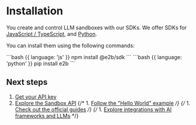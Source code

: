 
# Installation

You create and control LLM sandboxes with our SDKs.
We offer SDKs for [JavaScript / TypeScript](https://www.npmjs.com/package/@e2b/sdk), and [Python](https://pypi.org/project/e2b/).

<Libraries/>

You can install them using the following commands:

<CodeGroup isRunnable={false}>
```bash {{ language: 'js' }}
npm install @e2b/sdk
```
```bash {{ language: 'python' }}
pip install e2b
```
</CodeGroup>


## Next steps

1. [Get your API key](/getting-started/api-key)
1. [Explore the Sandbox API](/sandbox/api/envs)
{/* 1. [Follow the "Hello World" example](/guides/) */}
{/* 1. [Check out the official guides](/guides/overview) */}
{/* 1. [Explore integrations with AI frameworks and LLMs](/integrations/overview) */}
